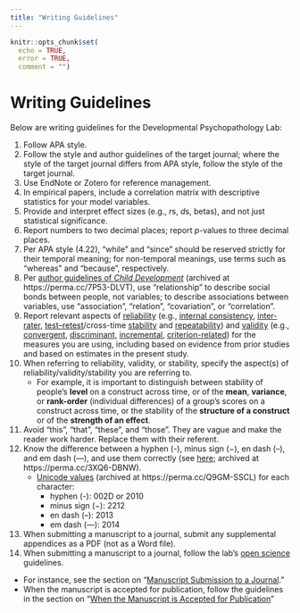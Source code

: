 ```yaml
---
title: "Writing Guidelines"
---
```


```r
knitr::opts_chunk$set(
  echo = TRUE,
  error = TRUE,
  comment = "")
```

# Writing Guidelines

Below are writing guidelines for the Developmental Psychopathology Lab:

1. Follow APA style.
1. Follow the style and author guidelines of the target journal; where the style of the target journal differs from APA style, follow the style of the target journal.
1. Use EndNote or Zotero for reference management.
1. In empirical papers, include a correlation matrix with descriptive statistics for your model variables.
1. Provide and interpret effect sizes (e.g., *r*s, *d*s, betas), and not just statistical significance.
1. Report numbers to two decimal places; report *p*-values to three decimal places.
1. Per APA style (4.22), "while" and "since" should be reserved strictly for their temporal meaning; for non-temporal meanings, use terms such as "whereas" and "because", respectively.
1. Per [author guidelines of *Child Development*](https://www.srcd.org/research/journals/child-development/child-development-submission-guidelines#APA) (archived at https://perma.cc/7P53-DLVT), use "relationship" to describe social bonds between people, not variables; to describe associations between variables, use "association", "relation", "covariation", or "correlation".
1. Report relevant aspects of [reliability](https://isaactpetersen.github.io/Principles-Psychological-Assessment/reliability.html#typesOfReliability) (e.g., [internal consistency](https://isaactpetersen.github.io/Principles-Psychological-Assessment/reliability.html#internalConsistency-reliability), [inter-rater](https://isaactpetersen.github.io/Principles-Psychological-Assessment/reliability.html#interrater-reliability), [test–retest](https://isaactpetersen.github.io/Principles-Psychological-Assessment/reliability.html#testRetest-reliability)/cross-time [stability](https://isaactpetersen.github.io/Principles-Psychological-Assessment/reliability.html#stability) and [repeatability](https://isaactpetersen.github.io/Principles-Psychological-Assessment/reliability.html#repeatability)) and [validity](https://isaactpetersen.github.io/Principles-Psychological-Assessment/validity.html#measurementValidity) (e.g., [convergent](https://isaactpetersen.github.io/Principles-Psychological-Assessment/validity.html#convergentValidity), [discriminant](https://isaactpetersen.github.io/Principles-Psychological-Assessment/validity.html#discriminantValidity), [incremental](https://isaactpetersen.github.io/Principles-Psychological-Assessment/validity.html#incrementalValidity), [criterion-related](https://isaactpetersen.github.io/Principles-Psychological-Assessment/validity.html#criterionValidity)) for the measures you are using, including based on evidence from prior studies and based on estimates in the present study.
1. When referring to reliability, validity, or stability, specify the aspect(s) of reliability/validity/stability you are referring to.
    - For example, it is important to distinguish between stability of people's **level** on a construct across time, or of the **mean**, **variance**, or **rank-order** (individual differences) of a group’s scores on a construct across time, or the stability of the **structure of a construct** or of the **strength of an effect**.
1. Avoid "this", "that", "these", and "those".
They are vague and make the reader work harder.
Replace them with their referent.
1. Know the difference between a hyphen (-), minus sign (−), en dash (–), and em dash (—), and use them correctly (see [here](https://jakubmarian.com/hyphen-minus-en-dash-and-em-dash-difference-and-usage-in-english/); archived at https://perma.cc/3XQ6-DBNW).
    - [Unicode values](https://www.punctuationmatters.com/the-difference-between-a-dash-and-a-minus-sign/) (archived at https://perma.cc/Q9GM-SSCL) for each character:
      - hyphen (-): 002D or 2010
      - minus sign (−): 2212
      - en dash (–): 2013
      - em dash (—): 2014
1. When submitting a manuscript to a journal, submit any supplemental appendices as a PDF (not as a Word file).
1. When submitting a manuscript to a journal, follow the lab's [open science](openScience.html) guidelines.
  - For instance, see the section on "[Manuscript Submission to a Journal](openScience.html#journal)."
  - When the manuscript is accepted for publication, follow the guidelines in the section on "[When the Manuscript is Accepted for Publication](openScience.html#accepted)"
